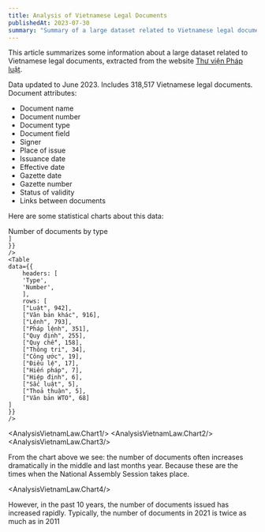 ```yaml
---
title: Analysis of Vietnamese Legal Documents
publishedAt: 2023-07-30
summary: "Summary of a large dataset related to Vietnamese legal documents extracted from the Thư viện Pháp luật website. The data is up to date until June 2023. It includes 318517 Vietnamese legal documents."
---
```


This article summarizes some information about a large dataset related to Vietnamese legal documents, extracted from the website [Thư viện Pháp luật](https://thuvienphapluat.vn/).

Data updated to June 2023. Includes 318,517 Vietnamese legal documents. Document attributes:

- Document name
- Document number
- Document type
- Document field
- Signer
- Place of issue
- Issuance date
- Effective date
- Gazette date
- Gazette number
- Status of validity
- Links between documents
 
Here are some statistical charts about this data:

<div className="text-center font-medium">
Number of documents by type
</div>
<div className="flex gap-10 justify-center -mt-6">
    <Table
    data={{
        headers: [
        'Type',
        'Number',
        ],
        rows: [
        ["Quyết định", 192618],
        ["Nghị quyết", 31207],
        ["Kế hoạch", 23248],
        ["Thông tư", 20409],
        ["Chỉ thị", 13731],
        ["Thông báo", 13492],
        ["Nghị định", 7898],
        ["Thông tư liên tịch", 3061],
        ["Văn bản hợp nhất", 2353],
        ["Hướng dẫn", 1792],
        ["Báo cáo", 1492],
        ["Điều ước quốc tế", 1369],
        ["Công điện", 1265],
        ["Sắc lệnh", 992],
    
    ]
    }}
    />
    <Table
    data={{
        headers: [
        'Type',
        'Number',
        ],
        rows: [
        ["Luật", 942],
        ["Văn bản khác", 916],
        ["Lệnh", 793],
        ["Pháp lệnh", 351],
        ["Quy định", 255],
        ["Quy chế", 158],
        ["Thông tri", 34],
        ["Công ước", 19],
        ["Điều lệ", 17],
        ["Hiến pháp", 7],
        ["Hiệp định", 6],
        ["Sắc luật", 5],
        ["Thoả thuận", 5],
        ["Văn bản WTO", 68]
    ]
    }}
    />
</div>

<AnalysisVietnamLaw.Chart1/>
<AnalysisVietnamLaw.Chart2/>
<AnalysisVietnamLaw.Chart3/>


From the chart above we see: the number of documents often increases dramatically in the middle and last months
year. Because these are the times when the National Assembly Session takes place.

<AnalysisVietnamLaw.Chart4/>

However, in the past 10 years, the number of documents issued has increased rapidly. Typically, the number of documents in 2021 is twice as much as in 2011